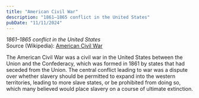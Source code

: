 ```yaml
---
title: "American Civil War"
description: "1861–1865 conflict in the United States"
pubDate: "11/11/2024"
---
```


*1861–1865 conflict in the United States*  
Source (Wikipedia): [American Civil War][1]

The American Civil War was a civil war in the United States between the Union and the Confederacy, which was formed in 1861 by states that had seceded from the Union. The central conflict leading to war was a dispute over whether slavery should be permitted to expand into the western territories, leading to more slave states, or be prohibited from doing so, which many believed would place slavery on a course of ultimate extinction.

[1]: https://en.wikipedia.org/wiki/American_Civil_War
